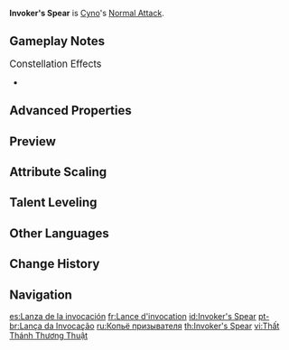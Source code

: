 {{Talent Infobox
|image         = Talent Invoker's Spear.png
|character     = Cyno
|type          = Normal Attack
|info          = '''Normal Attack'''<br>Performs up to 4 consecutive spear strikes.<br><br>'''Charged Attack'''<br>Consumes a certain amount of Stamina to lunge forward, dealing damage to opponents along the way.<br><br>'''Plunging Attack'''<br>Plunges from mid-air to strike the ground below, damaging opponents along the path and dealing [[AoE]] DMG upon impact.
|scale_att1    = ATK
|hit1          = 49.3–104.2%
|hit2          = 47.9–101.4%
|hit3          = 29.3–62%+29.3–62%
|hit4          = 75.9–160.6%
|charged       = 122.4–259%
|chargedStamina= 25
|plunge        = 63.9–135.3%
|plungeLow     = 128–270.5%
|plungeHigh    = 160–337.9%
}}
'''Invoker's Spear''' is [[Cyno]]'s [[Normal Attack]].

==Gameplay Notes==
;<big>Constellation Effects</big>
* {{Talent Note|constellation|2|Ceremony: Homecoming of Spirits}}

==Advanced Properties==
{{Advanced Properties
|title   = Normal Attack 1-Hit
|gu      = 1U
|icdtag  = Normal Attack
|icdtype = 2.5s/3 Hits
|poise   = 45.8208
|impulse = 3

|title2   = Normal Attack 2-Hit
|gu2      = 1U
|icdtag2  = Normal Attack
|icdtype2 = 2.5s/3 Hits
|poise2   = 44.5776
|impulse2 = 3

|title3   = Normal Attack 3-Hit A
|gu3      = 1U
|icdtag3  = Normal Attack
|icdtype3 = 2.5s/3 Hits
|poise3   = 27.2616
|impulse3 = 2

|title4   = Normal Attack 3-Hit B
|gu4      = 1U
|icdtag4  = Normal Attack
|icdtype4 = 2.5s/3 Hits
|poise4   = 27.2616
|impulse4 = 3

|title5   = Normal Attack 4-Hit
|gu5      = 1U
|icdtag5  = Normal Attack
|icdtype5 = 2.5s/3 Hits
|poise5   = 70.596
|impulse5 = 5

|title6   = Charged Attack
|gu6      = 1U
|icdtag6  = Charged Attack
|icdtype6 = 0.5s
|poise6   = 120
|impulse6 = 5

|title7   = Plunging Attack Collision
|gu7      = 0U
|icdtag7  = none
|poise7   = 25
|impulse7 = 2

|title8   = Low Plunge
|gu8      = 1U
|icdtag8  = none
|poise8   = 100
|impulse8 = 4
|blunt8   = 1

|title9   = High Plunge
|gu9      = 1U
|icdtag9  = none
|poise9   = 150
|impulse9 = 7
|blunt9   = 1
}}

==Preview==
{{Preview
|file1 = Invoker's Spear Normal Preview
|caption1 = Normal Attack

|file2 = Invoker's Spear Charged Preview
|caption2 = Charged Attack

|file3 = Invoker's Spear Plunging Preview
|caption3 = Plunging Attack
}}
{{Clr}}

==Attribute Scaling==
{{Talent Scaling
|talentType=Normal Attack
|levels=11
|order=hit1,hit2,hit3,hit4,charged_title,charged,stamina,plunge_title,plunge,plungelow,plungehigh
|titles=1-Hit DMG (%),2-Hit DMG (%),3-Hit DMG (%),4-Hit DMG (%),Charaged Attack,Charged Attack DMG (%),Charged Attack Stamina Cost,Plunging Attack,Plunge DMG (%),Low Plunge DMG (%),High Plunge DMG (%)
|hit1_1=49.26
|hit1_2=53.27
|hit1_3=57.28
|hit1_4=63
|hit1_5=67.01
|hit1_6=71.59
|hit1_7=77.9
|hit1_8=84.2
|hit1_9=90.5
|hit1_10=97.37
|hit1_11=104.24
|hit2_1=47.92
|hit2_2=51.82
|hit2_3=55.72
|hit2_4=61.29
|hit2_5=65.19
|hit2_6=69.65
|hit2_7=75.78
|hit2_8=81.91
|hit2_9=88.04
|hit2_10=94.73
|hit2_11=101.41
|hit3_1=29.31+29.31
|hit3_2=31.69+31.69
|hit3_3=34.08+34.08
|hit3_4=37.48+37.48
|hit3_5=39.87+39.87
|hit3_6=42.6+42.6
|hit3_7=46.34+46.34
|hit3_8=50.09+50.09
|hit3_9=53.84+53.84
|hit3_10=57.93+57.93
|hit3_11=62.02+62.02
|hit4_1=75.89
|hit4_2=82.07
|hit4_3=88.24
|hit4_4=97.07
|hit4_5=103.25
|hit4_6=110.31
|hit4_7=120.01
|hit4_8=129.72
|hit4_9=139.43
|hit4_10=150.02
|hit4_11=160.61
|charged_1=122.38
|charged_2=132.34
|charged_3=142.3
|charged_4=156.53
|charged_5=166.49
|charged_6=177.88
|charged_7=193.53
|charged_8=209.18
|charged_9=224.83
|charged_10=241.91
|charged_11=258.99
|stamina=25
|plunge_1=63.93
|plunge_2=69.14
|plunge_3=74.34
|plunge_4=81.77
|plunge_5=86.98
|plunge_6=92.92
|plunge_7=101.1
|plunge_8=109.28
|plunge_9=117.46
|plunge_10=126.38
|plunge_11=135.3
|plungelow_1=127.84
|plungelow_2=138.24
|plungelow_3=148.65
|plungelow_4=163.51
|plungelow_5=173.92
|plungelow_6=185.81
|plungelow_7=202.16
|plungelow_8=218.51
|plungelow_9=234.86
|plungelow_10=252.7
|plungelow_11=270.54
|plungehigh_1=159.68
|plungehigh_2=172.67
|plungehigh_3=185.67
|plungehigh_4=204.24
|plungehigh_5=217.23
|plungehigh_6=232.09
|plungehigh_7=252.51
|plungehigh_8=272.93
|plungehigh_9=293.36
|plungehigh_10=315.64
|plungehigh_11=337.92
}}

==Talent Leveling==
{{Talent Upgrade|Cyno}}

==Other Languages==
{{Other Languages
|en      = Invoker's Spear
|zhs     = 七圣枪术
|zhs_rm  = Qīshèng Qiāngshù
|zht     = 七聖槍術
|zht_rm  = Qīshèng Qiāngshù
|zh_tl   = Seven Sages Spearmanship
|zh_note = "Seven Sages" refers to the literal meaning of the Chinese name of [[Genius Invokation TCG]] being "Summoning of the Seven Sages".
|ja      = 七聖槍術
|ja_rm   = Shichi-sei Soujutsu{{Assumed}}
|ja_tl   = Seven Sages Spearmanship
|ko      = 일곱 {{tt|성인|聖人}}의 {{tt|창술|槍術}}
|ko_rm   = Ilgop Seong'in-ui Changsul
|ko_tl   = Seven Sages' Spearmanship
|es      = Lanza de la invocación
|es_tl   = Spear of Invocation
|fr      = Lance d'invocation
|fr_tl   = Invocation Spear
|ru      = Копьё призывателя
|ru_tl   = Invoker's Spear
|th      = Invoker's Spear
|vi      = Thất Thánh Thương Thuật
|vi_tl   = Seven Sages Spearmanship
|de      = Speertechnik der Beschwörer
|de_tl   = Invoker's Spearmanship
|id      = Invoker's Spear
|pt      = Lança da Invocação
|pt_tl   = Spear of the Invocation
|tr      = Çağrı Mızrağı
|tr_tl   = Invocation Spear
|it      = Lancia dell'evocatore
|it_tl   = Summoner's Spear
}}

==Change History==
{{Change History|3.1}}

==Navigation==
{{Talent Navbox|Cyno}}

[[es:Lanza de la invocación]]
[[fr:Lance d'invocation]]
[[id:Invoker's Spear]]
[[pt-br:Lança da Invocação]]
[[ru:Копьё призывателя]]
[[th:Invoker's Spear]]
[[vi:Thất Thánh Thương Thuật]]
